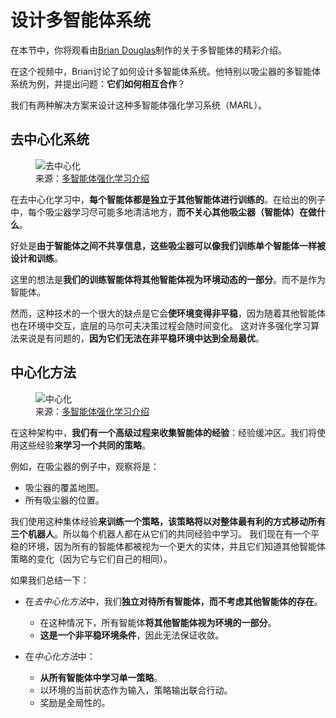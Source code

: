 # 设计多智能体系统

在本节中，你将观看由<a href="https://www.youtube.com/channel/UCq0imsn84ShAe9PBOFnoIrg">Brian Douglas</a>制作的关于多智能体的精彩介绍。

<Youtube id="qgb0gyrpiGk" />


在这个视频中，Brian讨论了如何设计多智能体系统。他特别以吸尘器的多智能体系统为例，并提出问题：**它们如何相互合作**？

我们有两种解决方案来设计这种多智能体强化学习系统（MARL）。

## 去中心化系统

<figure>
<img src="https://huggingface.co/datasets/huggingface-deep-rl-course/course-images/resolve/main/en/unit10/decentralized.png" alt="去中心化"/>
<figcaption>
来源：<a href="https://www.youtube.com/watch?v=qgb0gyrpiGk">多智能体强化学习介绍</a>
</figcaption>
</figure>

在去中心化学习中，**每个智能体都是独立于其他智能体进行训练的**。在给出的例子中，每个吸尘器学习尽可能多地清洁地方，**而不关心其他吸尘器（智能体）在做什么**。

好处是**由于智能体之间不共享信息，这些吸尘器可以像我们训练单个智能体一样被设计和训练**。

这里的想法是**我们的训练智能体将其他智能体视为环境动态的一部分**。而不是作为智能体。

然而，这种技术的一个很大的缺点是它会**使环境变得非平稳**，因为随着其他智能体也在环境中交互，底层的马尔可夫决策过程会随时间变化。
这对许多强化学习算法来说是有问题的，**因为它们无法在非平稳环境中达到全局最优**。

## 中心化方法

<figure>
<img src="https://huggingface.co/datasets/huggingface-deep-rl-course/course-images/resolve/main/en/unit10/centralized.png" alt="中心化"/>
<figcaption>
来源：<a href="https://www.youtube.com/watch?v=qgb0gyrpiGk">多智能体强化学习介绍</a>
</figcaption>
</figure>

在这种架构中，**我们有一个高级过程来收集智能体的经验**：经验缓冲区。我们将使用这些经验**来学习一个共同的策略**。

例如，在吸尘器的例子中，观察将是：
- 吸尘器的覆盖地图。
- 所有吸尘器的位置。

我们使用这种集体经验**来训练一个策略，该策略将以对整体最有利的方式移动所有三个机器人**。所以每个机器人都在从它们的共同经验中学习。
我们现在有一个平稳的环境，因为所有的智能体都被视为一个更大的实体，并且它们知道其他智能体策略的变化（因为它与它们自己的相同）。

如果我们总结一下：

- 在*去中心化方法*中，我们**独立对待所有智能体，而不考虑其他智能体的存在**。
  - 在这种情况下，所有智能体**将其他智能体视为环境的一部分**。
  - **这是一个非平稳环境条件**，因此无法保证收敛。

- 在*中心化方法*中：
  - **从所有智能体中学习单一策略**。
  - 以环境的当前状态作为输入，策略输出联合行动。
  - 奖励是全局性的。
